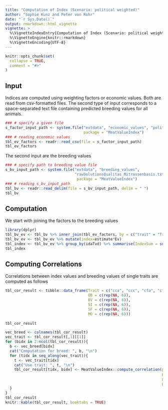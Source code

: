 ```yaml
---
title: "Computation of Index (Scenario: political weighted)"
author: "Sophie Kunz and Peter von Rohr"
date: "`r Sys.Date()`"
output: rmarkdown::html_vignette
vignette: >
  %\VignetteIndexEntry{Computation of Index (Scenario: political weighted)}
  %\VignetteEngine{knitr::rmarkdown}
  %\VignetteEncoding{UTF-8}
---
```


```r
knitr::opts_chunk$set(
  collapse = TRUE,
  comment = "#>"
)
```


## Input
Indices are computed using weighting factors or economic values. Both are read from csv-formatted files. The second type of input corresponds to a space-separated text file containing predicted breeding values for all animals.


```r
### # specify a given file
s_factor_input_path <- system.file("extdata", "economic_values", "political_weighted.csv",
                                   package = "MeatValueIndex")
### # reading economic values
tbl_ev_factors <- readr::read_csv(file = s_factor_input_path)
tbl_ev_factors
```

The second input are the breeding values

```r
### # specify path to breeding value file
s_bv_input_path <- system.file("extdata", "breeding_values", 
                               "rawSolutionsQualitas_Mitrassenbasis.txt_pubUpdated_OBBVSISFMO_60",
                                package = "MeatValueIndex")
### # reading s_bv_input_path
tbl_bv <- readr::read_delim(file = s_bv_input_path, delim = " ")
tbl_bv

```


## Computation
We start with joining the factors to the breeding values
 
```r
library(dplyr)
tbl_bv_ev <- tbl_bv %>% inner_join(tbl_ev_factors, by = c("trait" = "Trait", "breed" = "Breed")) %>% select(-c(pubCode,base))
tbl_bv_ev <- tbl_bv_ev %>% mutate(index=estimate*Ev)
tbl_index <- tbl_bv_ev %>% group_by(idaTvd) %>% summarise(IndexSum = sum(index))
tbl_index
```


## Computing Correlations

Correlations between index values and breeding values of single traits are computed as follows

```r
tbl_cor_result <- tibble::data_frame(Trait = c("cca", "ccc", "cfa", "cfc", "cwa", "cwc"),
                                     OB = c(rep(NA, 6)),
                                     BV = c(rep(NA, 6)),
                                     SI = c(rep(NA, 6)),
                                     SF = c(rep(NA, 6)),
                                     MO = c(rep(NA, 6)))
        
tbl_cor_result

vec_breed <- colnames(tbl_cor_result)
vec_trait <- tbl_cor_result[,1][[1]]
for (bidx in 2:ncol(tbl_cor_result)){
  b <- vec_breed[bidx]
  cat("Computation for breed: ", b, "\n")
  for (tidx in seq_along(vec_trait)){
    t <- vec_trait[tidx]
    cat("Use trait: ", t, "\n")
    tbl_cor_result[tidx, bidx] <- MeatValueIndex::compute_correlation(ptbl_bv = tbl_bv,
                                                                      ptbl_index = tbl_index,
                                                                      ps_breed = b,
                                                                      ps_trait = t)
  }
}
tbl_cor_result
knitr::kable(tbl_cor_result, booktabs = TRUE)

```

